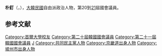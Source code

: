 {{BLP unsourced|time=2020-10-08T07:47:23+00:00}}
{{Infobox politician
| name = 朴釘<br>{{lang|ko|박정}}
| image = 박정 의원 프로필 사진 low.jpg
| caption = 
| birth_date = {{Birth date and age|1962|11|19}}
| birth_place = {{KOR}}[[京畿道|京畿道]][[坡州郡|坡州郡]]
| residence = {{KOR}}[[京畿道|京畿道]][[坡州市|坡州市]]{{tsl|ko|월롱면|月籠面}}
| nationality = {{ROK}}
| party = {{MPK}}
| other_names = 
| alma_mater = [[首爾大學|首爾大學]]
| office = {{flagicon|South Korea}} 第20-21屆[[韓國國會|韓國國會]]議員
| term_start = 2016年5月30日
| term_end = 
| constituency = [[京畿道|京畿道]][[坡州市|坡州市]]乙
| predecessor = {{tsl|ko|황진하|黃震夏}}
| successor = 
}}

'''朴釘'''（{{kor|박정|朴釘|Park Jeong}}，{{bd|1962年|11月19日}}），[[大韓民國|大韓民國]]自由派政治人物，第20到[[第21屆大韓民國國會議員名單|21]]屆國會議員。

== 参考文献 ==
<references />

{{DEFAULTSORT:Park Jeong}}
[[Category:首爾大學校友|Category:首爾大學校友]]
[[Category:第二十屆韓國國會議員|Category:第二十屆韓國國會議員]]
[[Category:第二十一屆韓國國會議員|Category:第二十一屆韓國國會議員]]
[[Category:朴姓|J]]
[[Category:共同民主黨人物|Category:共同民主黨人物]]
[[Category:京畿道出身人物|Category:京畿道出身人物]]
[[Category:坡州市出身人物|Category:坡州市出身人物]]